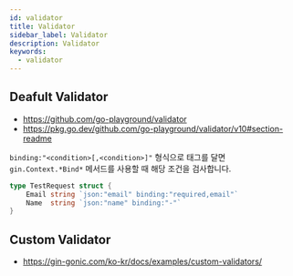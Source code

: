 ```yaml
---
id: validator
title: Validator
sidebar_label: Validator
description: Validator
keywords:
  - validator
---
```


## Deafult Validator

- https://github.com/go-playground/validator
- https://pkg.go.dev/github.com/go-playground/validator/v10#section-readme

`binding:"<condition>[,<condition>]"` 형식으로 태그를 달면 `gin.Context.*Bind*` 메서드를 사용할 때 해당 조건을 검사합니다.

```go
type TestRequest struct {
    Email string `json:"email" binding:"required,email"`
    Name  string `json:"name" binding:"-"`
}
```

## Custom Validator

- https://gin-gonic.com/ko-kr/docs/examples/custom-validators/
